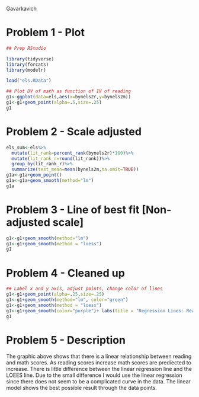 Gavarkavich

# Problem 1 - Plot
```{r}
## Prep RStudio

library(tidyverse)
library(forcats)
library(modelr)

load("els.RData")

## Plot DV of math as function of IV of reading
g1<-ggplot(data=els,aes(x=bynels2r,y=bynels2m))
g1<-g1+geom_point(alpha=.5,size=.25) 
g1

```

# Problem 2 - Scale adjusted
```{r}
els_sum<-els%>%
  mutate(lit_rank=percent_rank(bynels2r)*100)%>%
  mutate(lit_rank_r=round(lit_rank))%>%
  group_by(lit_rank_r)%>%
  summarize(test_mean=mean(bynels2m,na.omit=TRUE))
g1a<-g1a+geom_point()
g1a<-g1a+geom_smooth(method="lm") 
g1a
```


# Problem 3 - Line of best fit [Non-adjusted scale]
```{r}
g1<-g1+geom_smooth(method="lm")
g1<-g1+geom_smooth(method = "loess")
g1
```

# Problem 4 - Cleaned up
```{r}
## Label x and y axis, adjust points, change color of lines
g1<-g1+geom_point(alpha=.25,size=.25) 
g1<-g1+geom_smooth(method="lm", color="green")
g1<-g1+geom_smooth(method = "loess")
g1<-g1+geom_smooth(color="purple")+ labs(title = "Regression Lines: Reading Scores compared to Math Scores", x="Reading Test Scores", y="Math Test Scores")
g1
```


# Problem 5 - Description 
The graphic above shows that there is a linear relationship between reading and math scores. As reading scores increase math scores are prediected to increase. There is little difference between the linear regression line and the LOEES line. Due to the small difference I would use the linear regression since there does not seem to be a complicated curve in the data. The linear model shows the best possible result through the data points. 


